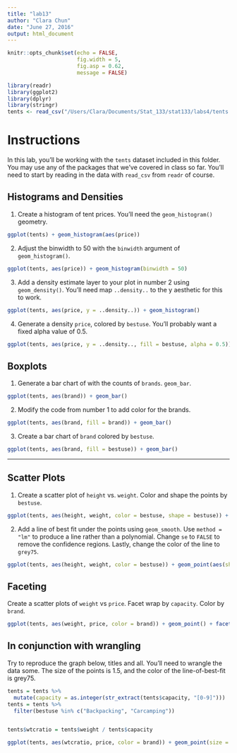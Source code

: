 ```yaml
---
title: "lab13"
author: "Clara Chun"
date: "June 27, 2016"
output: html_document
---
```


```r
knitr::opts_chunk$set(echo = FALSE, 
                      fig.width = 5,
                      fig.asp = 0.62,
                      message = FALSE)
```

```r
library(readr)
library(ggplot2)
library(dplyr)
library(stringr)
tents <- read_csv("/Users/Clara/Documents/Stat_133/stat133/labs4/tents.csv")
```
# Instructions
In this lab, you'll be working with the `tents` dataset included in this folder.  You may use any of the packages that we've covered in class so far.  You'll need to start by reading in the data with `read_csv` from `readr` of course.

## Histograms and Densities
1.  Create a histogram of tent prices.  You'll need the `geom_histogram()` geometry.
```r
ggplot(tents) + geom_histogram(aes(price))
```


2.  Adjust the binwidth to 50 with the `binwidth` argument of `geom_histogram()`.
```r
ggplot(tents, aes(price)) + geom_histogram(binwidth = 50)
```


3.  Add a density estimate layer to your plot in number 2 using `geom_density()`.  You'll need map `..density..` to the y aesthetic for this to work.
```r

ggplot(tents, aes(price, y = ..density..)) + geom_histogram()
```

4.  Generate a density `price`, colored by `bestuse`.  You'll probably want a fixed alpha value of 0.5.
```r
ggplot(tents, aes(price, y = ..density.., fill = bestuse, alpha = 0.5)) + geom_histogram(binwidth = 50)
```


## Boxplots
1.  Generate a bar chart of with the counts of `brands`. `geom_bar`.
```r
ggplot(tents, aes(brand)) + geom_bar()
```


2.  Modify the code from number 1 to add color for the brands.
```r
ggplot(tents, aes(brand, fill = brand)) + geom_bar()
```


3.  Create a bar chart of `brand` colored by `bestuse`.
```r
ggplot(tents, aes(brand, fill = bestuse)) + geom_bar()

```


---

## Scatter Plots

1.  Create a scatter plot of `height` vs. `weight`.  Color and shape the points by `bestuse`. 
```r
ggplot(tents, aes(height, weight, color = bestuse, shape = bestuse)) + geom_point()
```


2.  Add a line of best fit under the points using `geom_smooth`.  Use `method = "lm"` to produce a line rather than a polynomial.  Change `se` to `FALSE` to remove the confidence regions.  Lastly, change the color of the line to `grey75`.
```r
ggplot(tents, aes(height, weight, color = bestuse)) + geom_point(aes(shape = bestuse)) + geom_smooth(method = "lm", se = F, color = "grey75")
```


## Faceting

Create a scatter plots of `weight` vs `price`.  Facet wrap by `capacity`.  Color by `brand`.
```r
ggplot(tents, aes(weight, price, color = brand)) + geom_point() + facet_wrap(~capacity)
```


## In conjunction with wrangling

Try to reproduce the graph below, titles and all.  You'll need to wrangle the data some.  The size of the points is 1.5, and the color of the line-of-best-fit is grey75.

```r
tents = tents %>% 
  mutate(capacity = as.integer(str_extract(tents$capacity, "[0-9]")))
tents = tents %>% 
  filter(bestuse %in% c("Backpacking", "Carcamping"))


tents$wtcratio = tents$weight / tents$capacity

ggplot(tents, aes(wtcratio, price, color = brand)) + geom_point(size = 1.5) + geom_smooth(method = "lm", se = F, color = "grey75") + facet_wrap(~bestuse) + ggtitle("The Cost of Weight: Backpacking vs Camping") +xlab("Weight-to-Capacity Ratio (g/person)") + ylab("Price (USD)")
```


